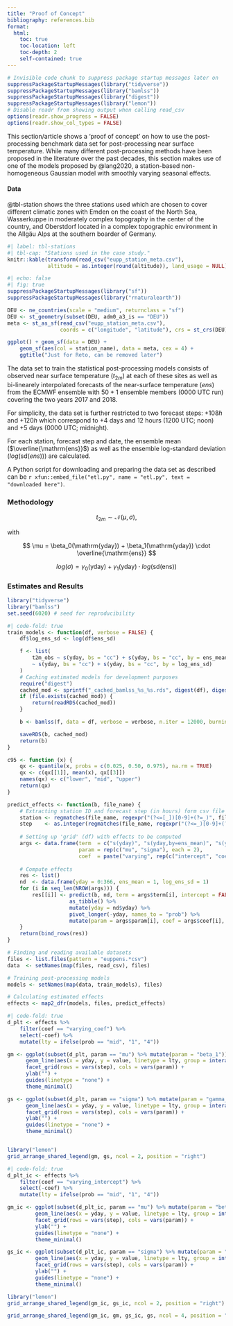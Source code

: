 ```yaml
---
title: "Proof of Concept"
bibliography: references.bib
format:
  html:
    toc: true
    toc-location: left
    toc-depth: 2
    self-contained: true
---
```



```r
# Invisible code chunk to suppress package startup messages later on
suppressPackageStartupMessages(library("tidyverse"))
suppressPackageStartupMessages(library("bamlss"))
suppressPackageStartupMessages(library("digest"))
suppressPackageStartupMessages(library("lemon"))
# Disable readr from showing output when calling read_csv
options(readr.show_progress = FALSE)
options(readr.show_col_types = FALSE)
```


This section/article shows a 'proof of concept' on how to use the
post-processing benchmark data set for post-processing near surface temperature.
While many different post-processing methods have been proposed in
the literature over the past decades, this section makes use of one of the
models proposed by @lang2020, a station-based non-homogeneous Gaussian model
with smoothly varying seasonal effects.





#### Data

@tbl-station shows the three stations used which are chosen to cover different
climatic zones with Emden on the coast of the North Sea, Wasserkuppe in
moderately complex topography in the center of the country, and Oberstdorf
located in a complex topographic environment in the Allgäu Alps at the southern
boarder of Germany.

```r
#| label: tbl-stations
#| tbl-cap: "Stations used in the case study."
knitr::kable(transform(read_csv("eupp_station_meta.csv"),
             altitude = as.integer(round(altitude)), land_usage = NULL))
```

```r
#| echo: false
#| fig: true
suppressPackageStartupMessages(library("sf"))
suppressPackageStartupMessages(library("rnaturalearth"))

DEU <- ne_countries(scale = "medium", returnclass = "sf")
DEU <- st_geometry(subset(DEU, adm0_a3_is == "DEU"))
meta <- st_as_sf(read_csv("eupp_station_meta.csv"),
                 coords = c("longitude", "latitude"), crs = st_crs(DEU))

ggplot() + geom_sf(data = DEU) +
    geom_sf(aes(col = station_name), data = meta, cex = 4) +
    ggtitle("Just for Reto, can be removed later")
```

The data set to train the statistical post-processing models consists of
observed near surface temperature ($t_{2m}$) at each of these sites as well
as bi-linearely interpolated forecasts of the near-surface temperature ($ens$)
from the ECMWF ensemble with $50+1$ ensemble members ($0000$ UTC run) covering
the two years 2017 and 2018.

For simplicity, the data set is further restricted to two forecast steps:
$+108h$ and $+120h$ which correspond to  $+4$ days and $12$ hours ($1200$ UTC; noon) and 
$+5$ days ($0000$ UTC; midnight).

For each station, forecast step and date, the ensemble mean
($\overline{\mathrm{ens}}$) as well as the ensemble log-standard deviation
($log(\mathrm{sd}(ens))$) are calculated.


A Python script for downloading
and preparing the data set as described can be
`r xfun::embed_file("etl.py", name = "etl.py", text = "downloaded here")`.






### Methodology

$$
t_{2m} \sim \mathcal{N}(\mu, \sigma),
$$

with

$$
\mu = \beta_0(\mathrm{yday}) + \beta_1(\mathrm{yday}) \cdot \overline{\mathrm{ens}}
$$

$$
log(\sigma) = \gamma_0(\mathrm{yday}) + \gamma_1(\mathrm{yday}) \cdot log(\mathrm{sd}(\mathrm{ens}))
$$






### Estimates and Results

```r
library("tidyverse")
library("bamlss")
set.seed(6020) # seed for reproducibility
```

```r
#| code-fold: true
train_models <- function(df, verbose = FALSE) {
    df$log_ens_sd <- log(df$ens_sd)

    f <- list(
        t2m_obs ~ s(yday, bs = "cc") + s(yday, bs = "cc", by = ens_mean),
        ~ s(yday, bs = "cc") + s(yday, bs = "cc", by = log_ens_sd)
    )
    # Caching estimated models for development purposes
    require("digest")
    cached_mod <- sprintf("_cached_bamlss_%s_%s.rds", digest(df), digest(f))
    if (file.exists(cached_mod)) {
        return(readRDS(cached_mod))
    }

    b <- bamlss(f, data = df, verbose = verbose, n.iter = 12000, burnin = 2000, thin = 10)

    saveRDS(b, cached_mod)
    return(b)
}

c95 <- function (x) {
    qx <- quantile(x, probs = c(0.025, 0.50, 0.975), na.rm = TRUE)
    qx <- c(qx[[1]], mean(x), qx[[3]])
    names(qx) <- c("lower", "mid", "upper")
    return(qx)
}

predict_effects <- function(b, file_name) {
    # Extracting station ID and forecast step (in hours) form csv file name
    station <- regmatches(file_name, regexpr("(?<=[_])[0-9]+(?=_)", file_name, perl = TRUE)) # char!
    step    <- as.integer(regmatches(file_name, regexpr("(?<=_)[0-9]+(?=\\.csv$)", file_name, perl = TRUE)))
    
    # Setting up 'grid' (df) with effects to be computed
    args <- data.frame(term  = c("s(yday)", "s(yday,by=ens_mean)", "s(yday)", "s(yday,by=log_ens_sd)"),
                       param = rep(c("mu", "sigma"), each = 2),
                       coef  = paste("varying", rep(c("intercept", "coef"), times = 2), sep = "_"))
            
    # Compute effects
    res <- list()
    nd  <- data.frame(yday = 0:366, ens_mean = 1, log_ens_sd = 1)
    for (i in seq_len(NROW(args))) {
        res[[i]] <- predict(b, nd, term = args$term[i], intercept = FALSE, type = "link", FUN = c95, model = args$param[i]) %>%
                    as_tibble() %>%
                    mutate(yday = nd$yday) %>%
                    pivot_longer(-yday, names_to = "prob") %>%
                    mutate(param = args$param[i], coef = args$coef[i], step = step, station = station)
    }
    return(bind_rows(res))
}
```

```r
# Finding and reading available datasets
files <- list.files(pattern = "euppens.*csv")
data  <- setNames(map(files, read_csv), files)
```

```r
# Training post-processing models
models <- setNames(map(data, train_models), files)
```


```r
# Calculating estimated effects
effects <- map2_dfr(models, files, predict_effects)
```

```r
#| code-fold: true
d_plt <- effects %>%
    filter(coef == "varying_coef") %>%
    select(-coef) %>%
    mutate(lty = ifelse(prob == "mid", "1", "4"))

gm <- ggplot(subset(d_plt, param == "mu") %>% mutate(param = "beta_1")) +
      geom_line(aes(x = yday, y = value, linetype = lty, group = interaction(station, prob), col = station)) +                         
      facet_grid(rows = vars(step), cols = vars(param)) +
      ylab("") +
      guides(linetype = "none") +
      theme_minimal()

gs <- ggplot(subset(d_plt, param == "sigma") %>% mutate(param = "gamma_1")) +
      geom_line(aes(x = yday, y = value, linetype = lty, group = interaction(station, prob), col = station)) +                         
      facet_grid(rows = vars(step), cols = vars(param)) +
      ylab("") +
      guides(linetype = "none") +
      theme_minimal()


library("lemon")
grid_arrange_shared_legend(gm, gs, ncol = 2, position = "right")
```

```r
#| code-fold: true
d_plt_ic <- effects %>%
    filter(coef == "varying_intercept") %>%
    select(-coef) %>%
    mutate(lty = ifelse(prob == "mid", "1", "4"))

gm_ic <- ggplot(subset(d_plt_ic, param == "mu") %>% mutate(param = "beta_0")) +
         geom_line(aes(x = yday, y = value, linetype = lty, group = interaction(station, prob), col = station)) +                         
         facet_grid(rows = vars(step), cols = vars(param)) +
         ylab("") +
         guides(linetype = "none") +
         theme_minimal()

gs_ic <- ggplot(subset(d_plt_ic, param == "sigma") %>% mutate(param = "gamma_0")) +
         geom_line(aes(x = yday, y = value, linetype = lty, group = interaction(station, prob), col = station)) +                         
         facet_grid(rows = vars(step), cols = vars(param)) +
         ylab("") +
         guides(linetype = "none") +
         theme_minimal()

library("lemon")
grid_arrange_shared_legend(gm_ic, gs_ic, ncol = 2, position = "right")
```

```r
grid_arrange_shared_legend(gm_ic, gm, gs_ic, gs, ncol = 4, position = "bottom")
```


